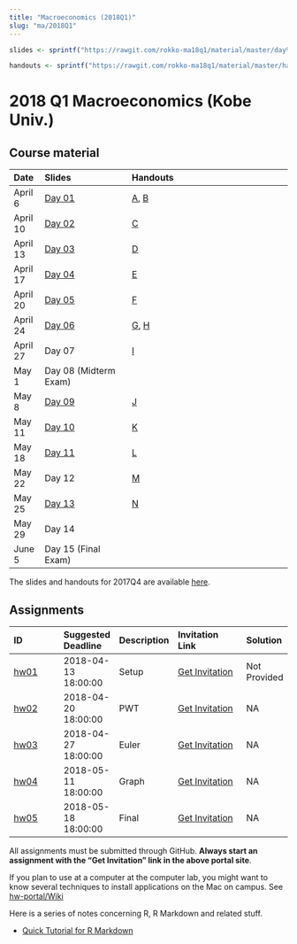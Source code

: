 ```yaml
---
title: "Macroeconomics (2018Q1)"
slug: "ma/2018Q1"
---
```


```r
slides <- sprintf("https://rawgit.com/rokko-ma18q1/material/master/day%02d/day%02d.html", 1:15, 1:15)

handouts <- sprintf("https://rawgit.com/rokko-ma18q1/material/master/handouts/ma18q1-%s.pdf", toupper(letters))

```


# 2018 Q1 Macroeconomics (Kobe Univ.)

## Course material

| Date      | Slides                        | Handouts                                               |
|:----------|:------------------------------|:-------------------------------------------------------|
| April 6   | [Day 01](`r slides[1]`)       | [A](`r handouts[1]`), [B](`r handouts[2]`)             |
| April 10  | [Day 02](`r slides[2]`)       | [C](`r handouts[3]`)                                   |
| April 13  | [Day 03](`r slides[3]`)       | [D](`r handouts[4]`)                                   |
| April 17  | [Day 04](`r slides[4]`)       | [E](`r handouts[5]`)                                   |
| April 20  | [Day 05](`r slides[5]`)       | [F](`r handouts[6]`)                                   |
| April 24  | [Day 06](`r slides[6]`)       | [G](`r handouts[7]`), [H](`r handouts[8]`)             |
| April 27  |  Day 07                       | [I](`r handouts[9]`)                                   |
| May 1     |  Day 08 (Midterm Exam)        |                                                        |
| May 8     | [Day 09](`r slides[9]`)       | [J](`r handouts[10]`)                                  |
| May 11    | [Day 10](`r slides[10]`)      | [K](`r handouts[11]`)                                  |
| May 18    | [Day 11](`r slides[11]`)      | [L](`r handouts[12]`)                                  |
| May 22    |  Day 12                       | [M](`r handouts[13]`)                                  |
| May 25    | [Day 13](`r slides[13]`)      | [N](`r handouts[14]`)                                  |
| May 29    |  Day 14                       |                                                        |
| June 5    |  Day 15 (Final Exam)          |                                                        |



The slides and handouts for 2017Q4 are available [here](`r blogdown::shortcode("relref", "teaching/ma17q4.en.html")`).



## Assignments 

| ID                                           | Suggested Deadline  | Description | Invitation Link                                           | Solution     |
|:---------------------------------------------|:--------------------|:------------|:----------------------------------------------------------|:-------------|
| [hw01](https://github.com/rokko-ma18q1/hw01) | 2018-04-13 18:00:00 | Setup       | [Get Invitation](https://classroom.github.com/a/z4BiTzo1) | Not Provided |
| [hw02](https://github.com/rokko-ma18q1/hw02) | 2018-04-20 18:00:00 | PWT         | [Get Invitation](https://classroom.github.com/a/RUF6Ghra) | NA           |
| [hw03](https://github.com/rokko-ma18q1/hw03) | 2018-04-27 18:00:00 | Euler       | [Get Invitation](https://classroom.github.com/a/I1ZvLWcG) | NA           |
| [hw04](https://github.com/rokko-ma18q1/hw04) | 2018-05-11 18:00:00 | Graph       | [Get Invitation](https://classroom.github.com/a/Kp2NHBEA) | NA           |
| [hw05](https://github.com/rokko-ma18q1/hw05)   | 2018-05-18 18:00:00 | Final     | [Get Invitation](https://classroom.github.com/a/t7hPULXZ) | NA           |



All assignments must be submitted through GitHub.
**Always start an assignment with the "Get Invitation" link in the above portal site**.

If you plan to use at a computer at the computer lab, you might want to 
know several techniques to install applications on the Mac on campus. See [hw-portal/Wiki](https://github.com/rokko-ma17q4/hw-portal/wiki)


Here is a series of notes concerning R, R Markdown and related stuff.

* [Quick Tutorial for R Markdown](https://cdn.rawgit.com/kenjisato/tips/2e4d7a9d/rmarkdown-basic/basic.html)

